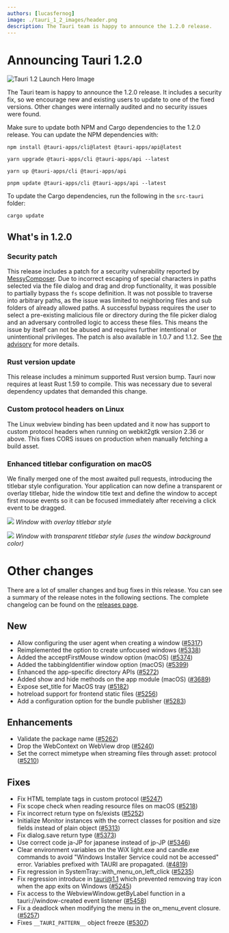 ```yaml
---
authors: [lucasfernog]
image: ./tauri_1_2_images/header.png
description: The Tauri team is happy to announce the 1.2.0 release.
---
```



# Announcing Tauri 1.2.0

![Tauri 1.2 Launch Hero Image](./tauri_1_2_images/header.png)

The Tauri team is happy to announce the 1.2.0 release. It includes a security fix, so we encourage new and existing users to update to one of the fixed versions. Other changes were internally audited and no security issues were found.

<!--truncate-->

Make sure to update both NPM and Cargo dependencies to the 1.2.0 release. You can update the NPM dependencies with:

<Tabs groupId="package-manager">
  <TabItem value="npm">

```shell
npm install @tauri-apps/cli@latest @tauri-apps/api@latest
```

  </TabItem>
  <TabItem value="Yarn Classic">

```shell
yarn upgrade @tauri-apps/cli @tauri-apps/api --latest
```

  </TabItem>
  <TabItem value="Yarn Berry">

```shell
yarn up @tauri-apps/cli @tauri-apps/api
```

  </TabItem>
  <TabItem value="pnpm">

```shell
pnpm update @tauri-apps/cli @tauri-apps/api --latest
```

  </TabItem>
</Tabs>

To update the Cargo dependencies, run the following in the `src-tauri` folder:

```shell
cargo update
```

## What's in 1.2.0

### Security patch

This release includes a patch for a security vulnerability reported by [MessyComposer](https://github.com/MessyComposer).
Due to incorrect escaping of special characters in paths selected via the file dialog and drag and drop functionality, it was possible to partially bypass the `fs` scope definition.
It was not possible to traverse into arbitrary paths, as the issue was limited to neighboring files and sub folders of already allowed paths.
A successful bypass requires the user to select a pre-existing malicious file or directory during the file picker dialog and an adversary controlled logic to access these files. This means the issue by itself can not be abused and requires further intentional or unintentional privileges.
The patch is also available in 1.0.7 and 1.1.2. See [the advisory](https://github.com/tauri-apps/tauri/security/advisories/GHSA-q9wv-22m9-vhqh) for more details.

### Rust version update

This release includes a minimum supported Rust version bump. Tauri now requires at least Rust 1.59 to compile. This was necessary due to several dependency updates that demanded this change.

### Custom protocol headers on Linux

The Linux webview binding has been updated and it now has support to custom protocol headers when running on webkit2gtk version 2.36 or above. This fixes CORS issues on production when manually fetching a build asset.

### Enhanced titlebar configuration on macOS

We finally merged one of the most awaited pull requests, introducing the titlebar style configuration. Your application can now define a transparent or overlay titlebar, hide the window title text and define the window to accept first mouse events so it can be focused immediately after receiving a click event to be dragged.

![](https://i.imgur.com/si99QwD.png)
_Window with overlay titlebar style_

![](https://i.imgur.com/uFZzVaM.png)
_Window with transparent titlebar style (uses the window background color)_

# Other changes

There are a lot of smaller changes and bug fixes in this release. You can see a summary of the release notes in the following sections. The complete changelog can be found on the [releases page](https://tauri.app/releases).

## New

- Allow configuring the user agent when creating a window ([#5317](https://github.com/tauri-apps/tauri/pull/5317))
- Reimplemented the option to create unfocused windows ([#5338](https://github.com/tauri-apps/tauri/pull/5338))
- Added the acceptFirstMouse window option (macOS) ([#5374](https://github.com/tauri-apps/tauri/pull/5374))
- Added the tabbingIdentifier window option (macOS) ([#5399](https://github.com/tauri-apps/tauri/pull/5399))
- Enhanced the app-specific directory APIs ([#5272](https://www.github.com/tauri-apps/tauri/pull/5272))
- Added show and hide methods on the app module (macOS) ([#3689](https://www.github.com/tauri-apps/tauri/pull/3689))
- Expose set_title for MacOS tray ([#5182](https://github.com/tauri-apps/tauri/pull/5182))
- hotreload support for frontend static files ([#5256](https://github.com/tauri-apps/tauri/pull/5256))
- Add a configuration option for the bundle publisher ([#5283](https://github.com/tauri-apps/tauri/pull/5283))

## Enhancements

- Validate the package name ([#5262](https://github.com/tauri-apps/tauri/pull/5262))
- Drop the WebContext on WebView drop ([#5240](https://github.com/tauri-apps/tauri/pull/5240))
- Set the correct mimetype when streaming files through asset: protocol ([#5210](https://github.com/tauri-apps/tauri/pull/5210))

## Fixes

- Fix HTML template tags in custom protocol ([#5247](https://github.com/tauri-apps/tauri/pull/5247))
- Fix scope check when reading resource files on macOS ([#5218](https://github.com/tauri-apps/tauri/pull/5218))
- Fix incorrect return type on fs/exists ([#5252](https://github.com/tauri-apps/tauri/pull/5252))
- Initialize Monitor instances with the correct classes for position and size fields instead of plain object ([#5313](https://github.com/tauri-apps/tauri/pull/5314))
- Fix dialog.save return type ([#5373](https://www.github.com/tauri-apps/tauri/pull/5373))
- Use correct code ja-JP for japanese instead of jp-JP ([#5346](https://github.com/tauri-apps/tauri/pull/5346))
- Clear environment variables on the WiX light.exe and candle.exe commands to avoid "Windows Installer Service could not be accessed" error. Variables prefixed with TAURI are propagated. ([#4819](https://github.com/tauri-apps/tauri/pull/4819))
- Fix regression in SystemTray::with_menu_on_left_click ([#5235](https://github.com/tauri-apps/tauri/pull/5235))
- Fix regression introduce in tauri@1.1 which prevented removing tray icon when the app exits on Windows ([#5245](https://www.github.com/tauri-apps/tauri/pull/5245))
- Fix access to the WebviewWindow.getByLabel function in a tauri://window-created event listener ([#5458](https://github.com/tauri-apps/tauri/pull/5458))
- Fix a deadlock when modifying the menu in the on_menu_event closure. ([#5257](https://www.github.com/tauri-apps/tauri/pull/5257))
- Fixes `__TAURI_PATTERN__` object freeze ([#5307](https://github.com/tauri-apps/tauri/pull/5407))

